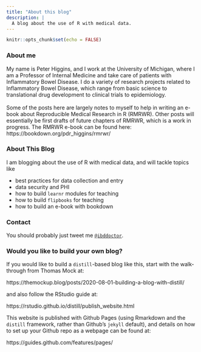 ```yaml
---
title: "About this blog"
description: |
  A blog about the use of R with medical data.
---
```


```r
knitr::opts_chunk$set(echo = FALSE)
```

### About me
My name is Peter Higgins, and I work at the University of Michigan, where I am a Professor of Internal Medicine and take care of patients with Inflammatory Bowel Disease. I do a variety of research projects related to Inflammatory Bowel Disease, which range from basic science to translational drug development to clinical trials to epidemiology.<br>
<br>
Some of the posts here are largely notes to myself to help in writing an e-book about Reproducible Medical Research in R (RMRWR). Other posts will essentially be first drafts of future chapters of RMRWR, which is a work in progress. The RMRWR e-book can be found here:
https://bookdown.org/pdr_higgins/rmrwr/

### About This Blog
I am blogging about the use of R with medical data, and will tackle topics like 

- best practices for data collection and entry
- data security and PHI
- how to build `learnr` modules for teaching
- how to build `flipbooks` for teaching
- how to build an e-book with bookdown

### Contact

You should probably just tweet me [`@ibddoctor`](https://twitter.com/ibddoctor).

### Would you like to build your own blog?
If you would like to build a `distill`-based blog like this, start with the walk-through from Thomas Mock at:

https://themockup.blog/posts/2020-08-01-building-a-blog-with-distill/

and also follow the RStudio guide at:

https://rstudio.github.io/distill/publish_website.html 

This website is published with Github Pages (using Rmarkdown and the `distill` framework, rather than Github's `jekyll` default), and details on how to set up your Github repo as a webpage can be found at:

https://guides.github.com/features/pages/